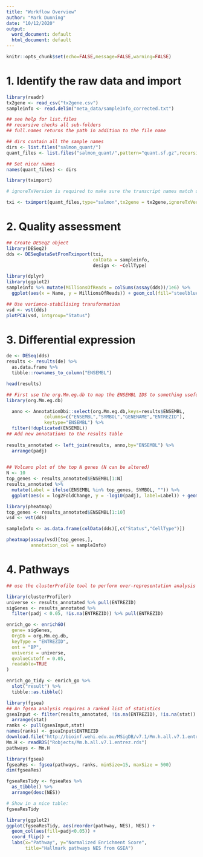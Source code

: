 ```yaml
---
title: "Workflow Overview"
author: "Mark Dunning"
date: "10/12/2020"
output:
  word_document: default
  html_document: default
---
```


```r
knitr::opts_chunk$set(echo=FALSE,message=FALSE,warning=FALSE)
```

# 1. Identify the raw data and import


```r
library(readr)
tx2gene <- read_csv("tx2gene.csv")
sampleinfo <- read.delim("meta_data/sampleInfo_corrected.txt")
```

```r
## see help for list.files
## recursive checks all sub-folders
## full.names returns the path in addition to the file name

## dirs contain all the sample names
dirs <- list.files("salmon_quant/")
quant_files <- list.files("salmon_quant/",pattern="quant.sf.gz",recursive = TRUE,full.names = TRUE)

## Set nicer names
names(quant_files) <- dirs
```

```r
library(tximport)

# ignoreTxVersion is required to make sure the transcript names match up

txi <- tximport(quant_files,type="salmon",tx2gene = tx2gene,ignoreTxVersion = TRUE)
```


# 2. Quality assessment

```r
## Create DESeq2 object
library(DESeq2)
dds <- DESeqDataSetFromTximport(txi, 
                                colData = sampleinfo,
                                design <- ~CellType)
```


```r
library(dplyr)
library(ggplot2)
sampleinfo %>% mutate(MillionsOfReads = colSums(assay(dds))/1e6) %>% 
  ggplot(aes(x = Name, y = MillionsOfReads)) + geom_col(fill="steelblue")
```


```r
## Use variance-stabilising transformation
vsd <- vst(dds)
plotPCA(vsd, intgroup="Status")
```


# 3. Differential expression

```r
de <- DESeq(dds)
results <- results(de) %>%
  as.data.frame %>% 
  tibble::rownames_to_column("ENSEMBL")  

head(results)
```

```r
## First use the org.Mm.eg.db to map the ENSEMBL IDS to something useful
library(org.Mm.eg.db)

  anno <- AnnotationDbi::select(org.Mm.eg.db,keys=results$ENSEMBL,
              columns=c("ENSEMBL","SYMBOL","GENENAME","ENTREZID"),
              keytype="ENSEMBL") %>% 
  filter(!duplicated(ENSEMBL))
## Add new annotations to the results table  
  
results_annotated <- left_join(results, anno,by="ENSEMBL") %>% 
  arrange(padj)
  
```

```r
## Volcano plot of the top N genes (N can be altered)
N <- 10
top_genes <- results_annotated$ENSEMBL[1:N]
results_annotated %>% 
  mutate(Label = ifelse(ENSEMBL %in% top_genes, SYMBOL, "")) %>%  
  ggplot(aes(x = log2FoldChange, y = -log10(padj), label=Label)) + geom_point(alpha=0.4) + geom_text(col="blue")
```


```r
library(pheatmap)
top_genes <- results_annotated$ENSEMBL[1:10]
vsd <- vst(dds)

sampleInfo <- as.data.frame(colData(dds)[,c("Status","CellType")])

pheatmap(assay(vsd)[top_genes,],
         annotation_col = sampleInfo)
```


# 4. Pathways





```r
## use the clusterProfile tool to perform over-representation analysis

library(clusterProfiler)
universe <- results_annotated %>% pull(ENTREZID)
sigGenes <- results_annotated %>% 
  filter(padj < 0.05, !is.na(ENTREZID)) %>% pull(ENTREZID)

enrich_go <- enrichGO(
  gene= sigGenes,
  OrgDb = org.Mm.eg.db,
  keyType = "ENTREZID",
  ont = "BP",
  universe = universe,
  qvalueCutoff = 0.05,
  readable=TRUE
)


```

```r
enrich_go_tidy <- enrich_go %>% 
  slot("result") %>% 
  tibble::as.tibble() 
```

```r
library(fgsea)
## An fgsea analysis requires a ranked list of statistics
gseaInput <- filter(results_annotated, !is.na(ENTREZID), !is.na(stat)) %>% 
  arrange(stat)
ranks <- pull(gseaInput,stat)
names(ranks) <- gseaInput$ENTREZID
download.file("http://bioinf.wehi.edu.au/MSigDB/v7.1/Mm.h.all.v7.1.entrez.rds", destfile = "Robjects/Mm.h.all.v7.1.entrez.rds")
Mm.H <- readRDS("Robjects/Mm.h.all.v7.1.entrez.rds")
pathways <- Mm.H
```

```r
library(fgsea)
fgseaRes <- fgsea(pathways, ranks, minSize=15, maxSize = 500)
dim(fgseaRes)
```

```r
fgseaResTidy <- fgseaRes %>%
  as_tibble() %>%
  arrange(desc(NES))

# Show in a nice table:
fgseaResTidy 
```

```r
library(ggplot2)
ggplot(fgseaResTidy, aes(reorder(pathway, NES), NES)) +
  geom_col(aes(fill=padj<0.05)) +
  coord_flip() +
  labs(x="Pathway", y="Normalized Enrichment Score",
       title="Hallmark pathways NES from GSEA")
```

